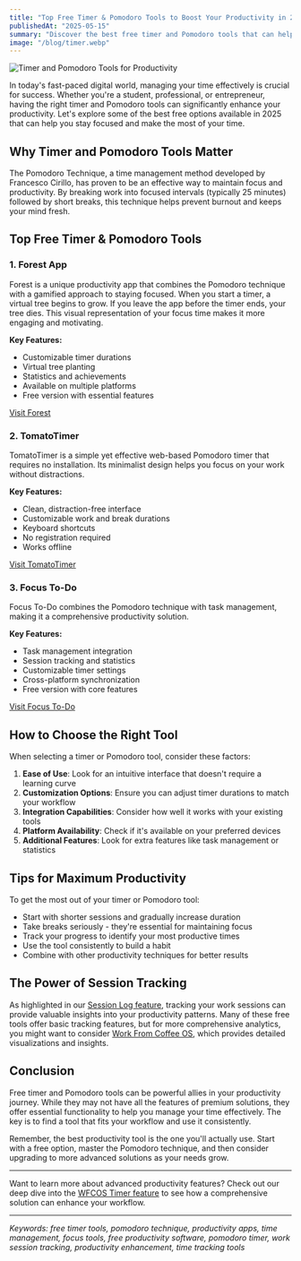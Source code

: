 ```yaml
---
title: "Top Free Timer & Pomodoro Tools to Boost Your Productivity in 2025"
publishedAt: "2025-05-15"
summary: "Discover the best free timer and Pomodoro tools that can help you master time management and boost productivity. Learn about features, benefits, and how to choose the right tool for your workflow."
image: "/blog/timer.webp"
---
```


<Image
  src="/blog/timer.webp"
  alt="Timer and Pomodoro Tools for Productivity"
  width={1000}
  height={1000}
/>

In today's fast-paced digital world, managing your time effectively is crucial for success. Whether you're a student, professional, or entrepreneur, having the right timer and Pomodoro tools can significantly enhance your productivity. Let's explore some of the best free options available in 2025 that can help you stay focused and make the most of your time.

## Why Timer and Pomodoro Tools Matter

The Pomodoro Technique, a time management method developed by Francesco Cirillo, has proven to be an effective way to maintain focus and productivity. By breaking work into focused intervals (typically 25 minutes) followed by short breaks, this technique helps prevent burnout and keeps your mind fresh.

## Top Free Timer & Pomodoro Tools

### 1. Forest App

Forest is a unique productivity app that combines the Pomodoro technique with a gamified approach to staying focused. When you start a timer, a virtual tree begins to grow. If you leave the app before the timer ends, your tree dies. This visual representation of your focus time makes it more engaging and motivating.

**Key Features:**

- Customizable timer durations
- Virtual tree planting
- Statistics and achievements
- Available on multiple platforms
- Free version with essential features

[Visit Forest](https://www.forestapp.cc)

### 2. TomatoTimer

TomatoTimer is a simple yet effective web-based Pomodoro timer that requires no installation. Its minimalist design helps you focus on your work without distractions.

**Key Features:**

- Clean, distraction-free interface
- Customizable work and break durations
- Keyboard shortcuts
- No registration required
- Works offline

[Visit TomatoTimer](https://tomato-timer.com)

### 3. Focus To-Do

Focus To-Do combines the Pomodoro technique with task management, making it a comprehensive productivity solution.

**Key Features:**

- Task management integration
- Session tracking and statistics
- Customizable timer settings
- Cross-platform synchronization
- Free version with core features

[Visit Focus To-Do](https://focustodoapp.com)

## How to Choose the Right Tool

When selecting a timer or Pomodoro tool, consider these factors:

1. **Ease of Use**: Look for an intuitive interface that doesn't require a learning curve
2. **Customization Options**: Ensure you can adjust timer durations to match your workflow
3. **Integration Capabilities**: Consider how well it works with your existing tools
4. **Platform Availability**: Check if it's available on your preferred devices
5. **Additional Features**: Look for extra features like task management or statistics

## Tips for Maximum Productivity

To get the most out of your timer or Pomodoro tool:

- Start with shorter sessions and gradually increase duration
- Take breaks seriously - they're essential for maintaining focus
- Track your progress to identify your most productive times
- Use the tool consistently to build a habit
- Combine with other productivity techniques for better results

## The Power of Session Tracking

As highlighted in our [Session Log feature](/blog/post/wfcos-session-log-visualize-productivity), tracking your work sessions can provide valuable insights into your productivity patterns. Many of these free tools offer basic tracking features, but for more comprehensive analytics, you might want to consider [Work From Coffee OS](/), which provides detailed visualizations and insights.

## Conclusion

Free timer and Pomodoro tools can be powerful allies in your productivity journey. While they may not have all the features of premium solutions, they offer essential functionality to help you manage your time effectively. The key is to find a tool that fits your workflow and use it consistently.

Remember, the best productivity tool is the one you'll actually use. Start with a free option, master the Pomodoro technique, and then consider upgrading to more advanced solutions as your needs grow.

---

Want to learn more about advanced productivity features? Check out our deep dive into the [WFCOS Timer feature](/blog/post/wfcos-timer-feature-deep-dive) to see how a comprehensive solution can enhance your workflow.

---

_Keywords: free timer tools, pomodoro technique, productivity apps, time management, focus tools, free productivity software, pomodoro timer, work session tracking, productivity enhancement, time tracking tools_
